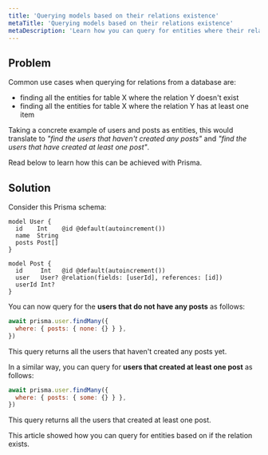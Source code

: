 ```yaml
---
title: 'Querying models based on their relations existence'
metaTitle: 'Querying models based on their relations existence'
metaDescription: 'Learn how you can query for entities where their relation exists or not'
---
```


## Problem

Common use cases when querying for relations from a database are:

- finding all the entities for table X where the relation Y doesn't exist
- finding all the entities for table X where the relation Y has at least one item

Taking a concrete example of users and posts as entities, this would translate to _"find the users that haven't created any posts"_ and _"find the users that have created at least one post"_.

Read below to learn how this can be achieved with Prisma.

## Solution

Consider this Prisma schema:

```prisma
model User {
  id    Int    @id @default(autoincrement())
  name  String
  posts Post[]
}

model Post {
  id     Int   @id @default(autoincrement())
  user   User? @relation(fields: [userId], references: [id])
  userId Int?
}
```

You can now query for the **users that do not have any posts** as follows:

```js
await prisma.user.findMany({
  where: { posts: { none: {} } },
})
```

This query returns all the users that haven't created any posts yet.

In a similar way, you can query for **users that created at least one post** as follows:

```js
await prisma.user.findMany({
  where: { posts: { some: {} } },
})
```

This query returns all the users that created at least one post.

This article showed how you can query for entities based on if the relation exists.
